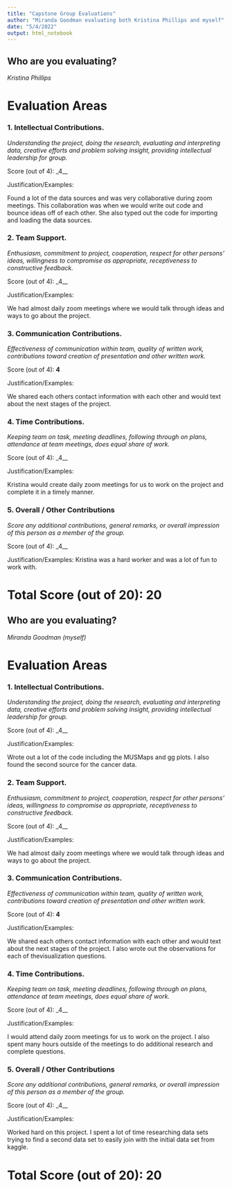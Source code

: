 ```yaml
---
title: "Capstone Group Evaluations"
author: "Miranda Goodman evaluating both Kristina Phillips and myself"
date: "5/4/2022"
output: html_notebook
---
```


## Who are you evaluating?

*Kristina Phillips*

# Evaluation Areas

### 1. Intellectual Contributions.

*Understanding the project, doing the research, evaluating and interpreting data, creative efforts and problem solving insight, providing intellectual leadership for group.* 

Score (out of 4): _4__

Justification/Examples:

Found a lot of the data sources and was very collaborative during zoom meetings. This collaboration was when we would write out code and bounce ideas off of each other. She also typed out the code for importing and loading the data sources.


### 2. Team Support.

*Enthusiasm, commitment to project, cooperation, respect for other persons’ ideas, willingness to compromise as appropriate, receptiveness to constructive feedback.* 

Score (out of 4): _4__

Justification/Examples:

We had almost daily zoom meetings where we would talk through ideas and ways to go about the project.



### 3. Communication Contributions. 

*Effectiveness of communication within team, quality of written work, contributions toward creation of presentation and other written work.* 

Score (out of 4): __4__

Justification/Examples:

We shared each others contact information with each other and would text about the next stages of the project.


### 4. Time Contributions.

*Keeping team on task, meeting deadlines, following through on plans, attendance at team meetings, does equal share of work.* 

Score (out of 4): _4__

Justification/Examples:

Kristina would create daily zoom meetings for us to work on the project and complete it in a timely manner.



### 5. Overall / Other Contributions

*Score any additional contributions, general remarks, or overall impression of this person as a member of the group.*


Score (out of 4): _4__

Justification/Examples:
Kristina was a hard worker and was a lot of fun to work with.




# Total Score (out of 20): 20


## Who are you evaluating?

*Miranda Goodman (myself)*

# Evaluation Areas

### 1. Intellectual Contributions.

*Understanding the project, doing the research, evaluating and interpreting data, creative efforts and problem solving insight, providing intellectual leadership for group.* 

Score (out of 4): _4__

Justification/Examples:

Wrote out a lot of the code including the MUSMaps and gg plots. I also found the second source for the cancer data.


### 2. Team Support.

*Enthusiasm, commitment to project, cooperation, respect for other persons’ ideas, willingness to compromise as appropriate, receptiveness to constructive feedback.* 

Score (out of 4): _4__

Justification/Examples:

We had almost daily zoom meetings where we would talk through ideas and ways to go about the project.



### 3. Communication Contributions. 

*Effectiveness of communication within team, quality of written work, contributions toward creation of presentation and other written work.* 

Score (out of 4): __4__

Justification/Examples:

We shared each others contact information with each other and would text about the next stages of the project. I also wrote out the observations for each of thevisualization questions.


### 4. Time Contributions.

*Keeping team on task, meeting deadlines, following through on plans, attendance at team meetings, does equal share of work.* 

Score (out of 4): _4__

Justification/Examples:

I would attend daily zoom meetings for us to work on the project. I also spent many hours outside of the meetings to do additional research and complete questions.

### 5. Overall / Other Contributions

*Score any additional contributions, general remarks, or overall impression of this person as a member of the group.*


Score (out of 4): _4__

Justification/Examples:

Worked hard on this project. I spent a lot of time researching data sets trying to find a second data set to easily join with the initial data set from kaggle.


# Total Score (out of 20): 20

